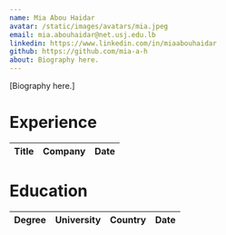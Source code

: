 ```yaml
---
name: Mia Abou Haidar
avatar: /static/images/avatars/mia.jpeg
email: mia.abouhaidar@net.usj.edu.lb
linkedin: https://www.linkedin.com/in/miaabouhaidar
github: https://github.com/mia-a-h
about: Biography here.
---
```


[Biography here.]

<h1>Experience</h1>

| Title | Company | Date |
| ----- | ------- | ---- |

<h1>Education</h1>

| Degree | University | Country | Date |
| ------ | ---------- | ------- | ---- |
